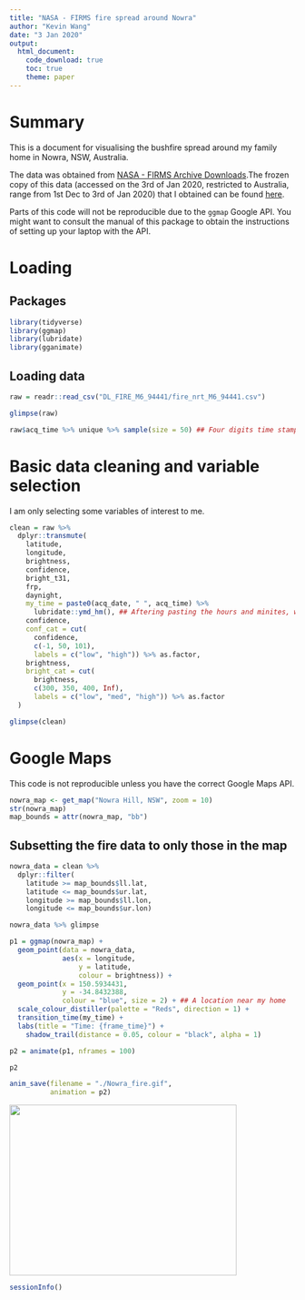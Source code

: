 ```yaml
---
title: "NASA - FIRMS fire spread around Nowra"
author: "Kevin Wang"
date: "3 Jan 2020"
output: 
  html_document:
    code_download: true
    toc: true
    theme: paper
---
```


# Summary

This is a document for visualising the bushfire spread around my family home in Nowra, NSW, Australia. 

The data was obtained from [NASA - FIRMS Archive Downloads](https://firms.modaps.eosdis.nasa.gov/download/).The frozen copy of this data (accessed on the 3rd of Jan 2020, restricted to Australia, range from 1st Dec to 3rd of Jan 2020) that I obtained can be found [here](https://kevinwang09.github.io/tidytuesday/bushfire/DL_FIRE_M6_94441/fire_nrt_M6_94441.csv).

Parts of this code will not be reproducible due to the `ggmap` Google API. You might want to consult the manual of this package to obtain the instructions of setting up your laptop with the API.  


# Loading 

## Packages
```r
library(tidyverse)
library(ggmap)
library(lubridate)
library(gganimate)
```


## Loading data

```r
raw = readr::read_csv("DL_FIRE_M6_94441/fire_nrt_M6_94441.csv")

glimpse(raw)

raw$acq_time %>% unique %>% sample(size = 50) ## Four digits time stamp
```

# Basic data cleaning and variable selection

I am only selecting some variables of interest to me. 

```r
clean = raw %>% 
  dplyr::transmute(
    latitude,
    longitude,
    brightness,
    confidence,
    bright_t31,
    frp,
    daynight,
    my_time = paste0(acq_date, " ", acq_time) %>% 
      lubridate::ymd_hm(), ## Aftering pasting the hours and minites, we use lubridate to clean this 
    confidence,
    conf_cat = cut(
      confidence, 
      c(-1, 50, 101), 
      labels = c("low", "high")) %>% as.factor,
    brightness,
    bright_cat = cut(
      brightness, 
      c(300, 350, 400, Inf), 
      labels = c("low", "med", "high")) %>% as.factor
  )

glimpse(clean)
```


# Google Maps

This code is not reproducible unless you have the correct Google Maps API. 

```r
nowra_map <- get_map("Nowra Hill, NSW", zoom = 10)
str(nowra_map)
map_bounds = attr(nowra_map, "bb")
```


## Subsetting the fire data to only those in the map
```r
nowra_data = clean %>% 
  dplyr::filter(
    latitude >= map_bounds$ll.lat,
    latitude <= map_bounds$ur.lat,
    longitude >= map_bounds$ll.lon,
    longitude <= map_bounds$ur.lon)

nowra_data %>% glimpse
```


```r
p1 = ggmap(nowra_map) +
  geom_point(data = nowra_data, 
             aes(x = longitude,
                 y = latitude,
                 colour = brightness)) +
  geom_point(x = 150.5934431,
             y = -34.8432388,
             colour = "blue", size = 2) + ## A location near my home
  scale_colour_distiller(palette = "Reds", direction = 1) +
  transition_time(my_time) +
  labs(title = "Time: {frame_time}") +
    shadow_trail(distance = 0.05, colour = "black", alpha = 1)

p2 = animate(p1, nframes = 100)

p2
```


```r
anim_save(filename = "./Nowra_fire.gif", 
          animation = p2)
```


<img src="Nowra_fire.gif" width="400" height="300" />


```r
sessionInfo()
```

